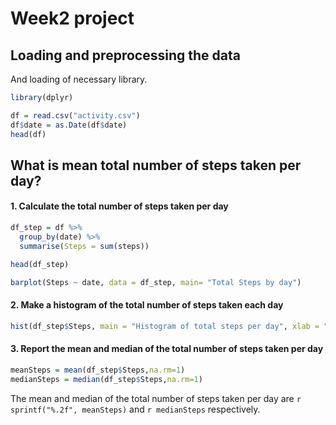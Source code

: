 # Week2 project

## Loading and preprocessing the data

And loading of necessary library.

```r
library(dplyr)
```

```r
df = read.csv("activity.csv")
df$date = as.Date(df$date)
head(df)
```

## What is mean total number of steps taken per day?

#### 1. Calculate the total number of steps taken per day

```r
df_step = df %>%
  group_by(date) %>%
  summarise(Steps = sum(steps))

head(df_step)

barplot(Steps ~ date, data = df_step, main= "Total Steps by day")
```

#### 2. Make a histogram of the total number of steps taken each day

```r
hist(df_step$Steps, main = "Histogram of total steps per day", xlab = "Days")
```

#### 3. Report the mean and median of the total number of steps taken per day

```r
meanSteps = mean(df_step$Steps,na.rm=1)
medianSteps = median(df_step$Steps,na.rm=1)

```

The mean and median of the total number of steps taken per 
day are `r sprintf("%.2f", meanSteps) ` and `r medianSteps` respectively.